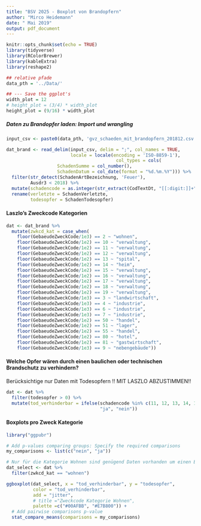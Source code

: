 ```yaml
---
title: "BSV 2025 - Boxplot von Brandopfern"
author: "Mirco Heidemann"
date: " Mai 2019"
output: pdf_document
---
```


```r
knitr::opts_chunk$set(echo = TRUE)
library(tidyverse)
library(RColorBrewer)
library(kableExtra)
library(reshape2)

## relative pfade
data_pth = '../Data/'

## --- Save the ggplot's
width_plot = 12
# height_plot = (3/4) * width_plot
height_plot = (9/16) * width_plot
```

##### Daten zu Brandopfer laden: Import und wrangling
```r
input_csv <- paste0(data_pth, 'gvz_schaeden_mit_brandopfern_201812.csv')

dat_brand <- read_delim(input_csv, delim = ";", col_names = TRUE,
                        locale = locale(encoding = 'ISO-8859-1'),
                                         col_types = cols(
                   SchadenSumme = col_number(),
                   SchadenDatum = col_date(format = "%d.%m.%Y"))) %>% 
  filter(str_detect(SchadenArtBezeichnung, 'Feuer'),
         Ausdr3 < 2018) %>% 
  mutate(schadencode = as.integer(str_extract(CodTextDt, "[[:digit:]]+"))) %>% 
  rename(verletzte = SchadenVerletzte,
         todesopfer = SchadenTodesopfer)
```

#### Laszlo's Zweckcode Kategorien
```r
dat <- dat_brand %>% 
  mutate(zwkcd_kat = case_when(
    floor(GebaeudeZweckCode/1e3) == 2 ~ "wohnen",
    floor(GebaeudeZweckCode/1e2) == 10 ~ "verwaltung",
    floor(GebaeudeZweckCode/1e2) == 11 ~ "verwaltung",
    floor(GebaeudeZweckCode/1e2) == 12 ~ "verwaltung",
    floor(GebaeudeZweckCode/1e2) == 13 ~ "spital",
    floor(GebaeudeZweckCode/1e2) == 14 ~ "heim",
    floor(GebaeudeZweckCode/1e2) == 15 ~ "verwaltung",
    floor(GebaeudeZweckCode/1e2) == 16 ~ "verwaltung",
    floor(GebaeudeZweckCode/1e2) == 17 ~ "verwaltung",
    floor(GebaeudeZweckCode/1e2) == 18 ~ "verwaltung",
    floor(GebaeudeZweckCode/1e2) == 19 ~ "verwaltung",
    floor(GebaeudeZweckCode/1e3) == 3 ~ "landwirtschaft",
    floor(GebaeudeZweckCode/1e3) == 4 ~ "industrie",
    floor(GebaeudeZweckCode/1e3) == 6 ~ "industrie",
    floor(GebaeudeZweckCode/1e3) == 7 ~ "industrie",
    floor(GebaeudeZweckCode/1e2) == 50 ~ "handel",
    floor(GebaeudeZweckCode/1e2) == 51 ~ "lager",
    floor(GebaeudeZweckCode/1e2) == 55 ~ "handel",
    floor(GebaeudeZweckCode/1e2) == 80 ~ "hotel",
    floor(GebaeudeZweckCode/1e2) == 81 ~ "gastwirtschaft",
    floor(GebaeudeZweckCode/1e3) == 9 ~ "nebengebäude"))
```

#### Welche Opfer wären durch einen baulichen oder technischen Brandschutz zu verhindern?
Berücksichtige nur Daten mit Todesopfern
!! MIT LASZLO ABZUSTIMMEN!!
```r
dat <- dat %>% 
  filter(todesopfer > 0) %>% 
  mutate(tod_verhinderbar = ifelse(schadencode %in% c(11, 12, 13, 14, 15, 16, 19, 61, 81, 82),
                                   "ja", "nein"))
```

#### Boxplots pro Zweck Kategorie
```r
library("ggpubr")

# Add p-values comparing groups: Specify the required comparisons
my_comparisons <- list(c("nein", "ja"))

# Nur für die Kategorie Wohnen sind genügend Daten vorhanden um einen Boxplot zu erstellen
dat_select <- dat %>% 
  filter(zwkcd_kat == "wohnen")

ggboxplot(dat_select, x = "tod_verhinderbar", y = "todesopfer",
          color = "tod_verhinderbar",
          add = "jitter",
          # title ="Zweckcode Kategorie Wohnen",
          palette =c("#00AFBB", "#E7B800")) +
  # Add pairwise comparisons p-value
  stat_compare_means(comparisons = my_comparisons)
```

